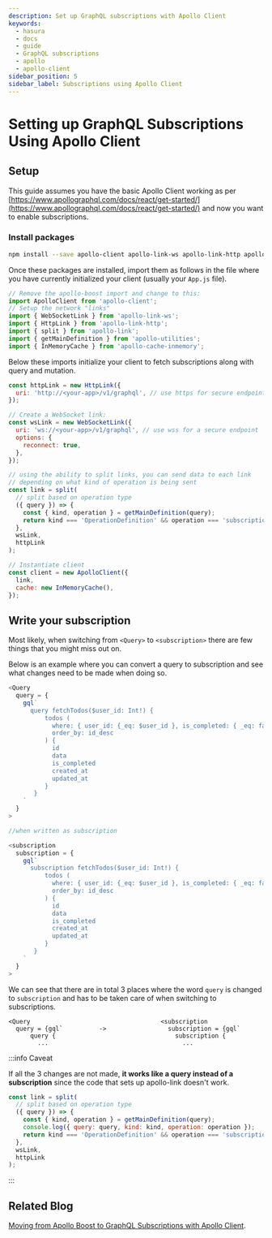 ```yaml
---
description: Set up GraphQL subscriptions with Apollo Client
keywords:
  - hasura
  - docs
  - guide
  - GraphQL subscriptions
  - apollo
  - apollo-client
sidebar_position: 5
sidebar_label: Subscriptions using Apollo Client
---
```


# Setting up GraphQL Subscriptions Using Apollo Client

## Setup

This guide assumes you have the basic Apollo Client working as per
[https://www.apollographql.com/docs/react/get-started/](https://www.apollographql.com/docs/react/get-started/) and now
you want to enable subscriptions.

### Install packages

```bash
npm install --save apollo-client apollo-link-ws apollo-link-http apollo-link apollo-utilities apollo-cache-inmemory subscriptions-transport-ws
```

Once these packages are installed, import them as follows in the file where you have currently initialized your client
(usually your `App.js` file).

```javascript
// Remove the apollo-boost import and change to this:
import ApolloClient from 'apollo-client';
// Setup the network "links"
import { WebSocketLink } from 'apollo-link-ws';
import { HttpLink } from 'apollo-link-http';
import { split } from 'apollo-link';
import { getMainDefinition } from 'apollo-utilities';
import { InMemoryCache } from 'apollo-cache-inmemory';
```

Below these imports initialize your client to fetch subscriptions along with query and mutation.

```javascript
const httpLink = new HttpLink({
  uri: 'http://<your-app>/v1/graphql', // use https for secure endpoint
});

// Create a WebSocket link:
const wsLink = new WebSocketLink({
  uri: 'ws://<your-app>/v1/graphql', // use wss for a secure endpoint
  options: {
    reconnect: true,
  },
});

// using the ability to split links, you can send data to each link
// depending on what kind of operation is being sent
const link = split(
  // split based on operation type
  ({ query }) => {
    const { kind, operation } = getMainDefinition(query);
    return kind === 'OperationDefinition' && operation === 'subscription';
  },
  wsLink,
  httpLink
);

// Instantiate client
const client = new ApolloClient({
  link,
  cache: new InMemoryCache(),
});
```

## Write your subscription

Most likely, when switching from `<Query>` to `<subscription>` there are few things that you might miss out on.

Below is an example where you can convert a query to subscription and see what changes need to be made when doing so.

```javascript
<Query
  query = {
    gql`
      query fetchTodos($user_id: Int!) {
          todos (
            where: { user_id: {_eq: $user_id }, is_completed: { _eq: false }},
            order_by: id_desc
          ) {
            id
            data
            is_completed
            created_at
            updated_at
          }
       }
    `
  }
>

//when written as subscription

<subscription
  subscription = {
    gql`
      subscription fetchTodos($user_id: Int!) {
          todos (
            where: { user_id: {_eq: $user_id }, is_completed: { _eq: false }},
            order_by: id_desc
          ) {
            id
            data
            is_completed
            created_at
            updated_at
          }
       }
    `
  }
>
```

We can see that there are in total 3 places where the word `query` is changed to `subscription` and has to be taken care
of when switching to subscriptions.

```none
<Query                                    <subscription
  query = {gql`          ->                 subscription = {gql`
      query {                                 subscription {
        ...                                     ...
```

:::info Caveat

If all the 3 changes are not made, **it works like a query instead of a subscription** since the code that sets up
apollo-link doesn't work.

```javascript
const link = split(
  // split based on operation type
  ({ query }) => {
    const { kind, operation } = getMainDefinition(query);
    console.log({ query: query, kind: kind, operation: operation });
    return kind === 'OperationDefinition' && operation === 'subscription';
  },
  wsLink,
  httpLink
);
```

:::

## Related Blog

[Moving from Apollo Boost to GraphQL Subscriptions with Apollo Client](https://hasura.io/blog/moving-from-apollo-boost-to-graphql-subscriptions-with-apollo-client-cc0373e0adb0/).

